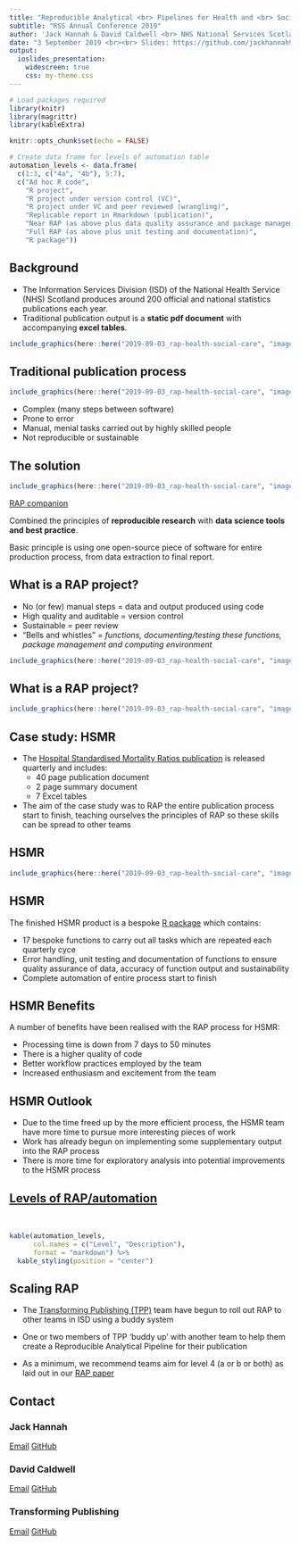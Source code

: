 ```yaml
---
title: "Reproducible Analytical <br> Pipelines for Health and <br> Social Care Publications"
subtitle: "RSS Annual Conference 2019"
author: 'Jack Hannah & David Caldwell <br> NHS National Services Scotland <br>'
date: "3 September 2019 <br><br> Slides: https://github.com/jackhannah95/rss-2019"
output:
  ioslides_presentation:
    widescreen: true
    css: my-theme.css
---
```


```r
# Load packages required
library(knitr)
library(magrittr)
library(kableExtra)

knitr::opts_chunk$set(echo = FALSE)

# Create data frame for levels of automation table
automation_levels <- data.frame(
  c(1:3, c("4a", "4b"), 5:7),
  c("Ad hoc R code",
    "R project",
    "R project under version control (VC)",
    "R project under VC and peer reviewed (wrangling)",
    "Replicable report in Rmarkdown (publication)",
    "Near RAP (as above plus data quality assurance and package management)",
    "Full RAP (as above plus unit testing and documentation)",
    "R package"))
```


## Background

- The Information Services Division (ISD) of the National Health Service (NHS) Scotland produces around 200 official and national statistics publications each year.
- Traditional publication output is a **static pdf document** with accompanying **excel tables**.

```r
include_graphics(here::here("2019-09-03_rap-health-social-care", "images", "pdf_report.png"))
```


## Traditional publication process

```r
include_graphics(here::here("2019-09-03_rap-health-social-care", "images", "traditional_process.png"))
```

- Complex (many steps between software)
- Prone to error
- Manual, menial tasks carried out by highly skilled people
- Not reproducible or sustainable


## The solution

```r
include_graphics(here::here("2019-09-03_rap-health-social-care", "images", "rap_matts.png"))
```

[RAP companion](https://ukgovdatascience.github.io/rap_companion/)

Combined the principles of **reproducible research** with **data science tools and best practice**.

Basic principle is using one open-source piece of software for entire production process, from data extraction to final report.


## What is a RAP project?

- No (or few) manual steps = data and output produced using code
- High quality and auditable = version control
- Sustainable = peer review
- "Bells and whistles" = _functions, documenting/testing these functions, package management and computing environment_

```r
include_graphics(here::here("2019-09-03_rap-health-social-care", "images", "rap.jpg"))
```


## What is a RAP project?

```r
include_graphics(here::here("2019-09-03_rap-health-social-care", "images", "new_process.png"))
```


## Case study: HSMR

- The [Hospital Standardised Mortality Ratios publication](https://www.isdscotland.org/Health-Topics/Quality-Indicators/HSMR/) is released quarterly and includes:
    - 40 page publication document
    - 2 page summary document
    - 7 Excel tables
    
- The aim of the case study was to RAP the entire publication process start to finish, teaching ourselves the principles of RAP so these skills can be spread to other teams


## HSMR

```r
include_graphics(here::here("2019-09-03_rap-health-social-care", "images", "hsmr_repo.png"))
```


## HSMR

The finished HSMR product is a bespoke [R package](https://github.com/NHS-NSS-transforming-publications/hsmr) which contains:

- 17 bespoke functions to carry out all tasks which are repeated each quarterly cyce
- Error handling, unit testing and documentation of functions to ensure quality assurance of data, accuracy of function output and sustainability
- Complete automation of entire process start to finish


## HSMR Benefits

A number of benefits have been realised with the RAP process for HSMR:

- Processing time is down from 7 days to 50 minutes
- There is a higher quality of code
- Better workflow practices employed by the team
- Increased enthusiasm and excitement from the team


## HSMR Outlook

- Due to the time freed up by the more efficient process, the HSMR team have more time to pursue more interesting pieces of work
- Work has already begun on implementing some supplementary output into the RAP process
- There is more time for exploratory analysis into potential improvements to the HSMR process


## [Levels of RAP/automation](https://www.isdscotland.org/About-ISD/Methodologies/_docs/Reproducible_Analytical_Pipelines_paper_v1.4.pdf) {.smaller}

<br>
```r

kable(automation_levels,
      col.names = c("Level", "Description"),
      format = "markdown") %>%
  kable_styling(position = "center")
```


## Scaling RAP

- The [Transforming Publishing (TPP)](https://www.isdscotland.org/Products-and-Services/Transforming-Publishing-Programme/) team have begun to roll out RAP to other teams in ISD using a buddy system

- One or two members of TPP 'buddy up' with another team to help them create a Reproducible Analytical Pipeline for their publication

- As a minimum, we recommend teams aim for level 4 (a or b or both) as laid out in our [RAP paper](https://www.isdscotland.org/About-ISD/Methodologies/_docs/Reproducible_Analytical_Pipelines_paper_v1.4.pdf)


## Contact

### Jack Hannah

[Email](mailto:jack.hannah1@nhs.net)
[GitHub](https://github.com/jackhannah95)

### David Caldwell

[Email](mailto:david.caldwell1@nhs.net)
[GitHub](https://github.com/davidc92)

### Transforming Publishing

[Email](mailto:nss.isdtransformingpublishing@nhs.net)
[GitHub](https://github.com/NHS-NSS-transforming-publications)